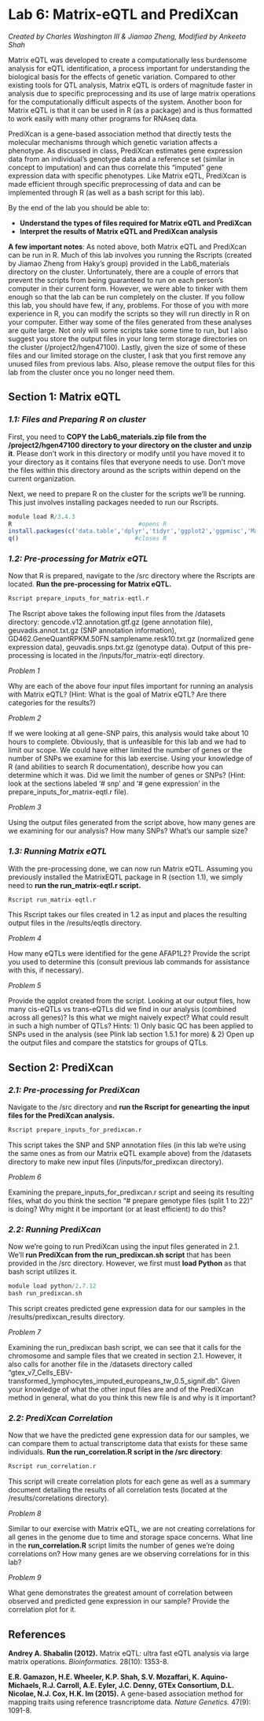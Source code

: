 Lab 6: Matrix-eQTL and PrediXcan
========================================================
  *Created by Charles Washington III & Jiamao Zheng, Modified by Ankeeta Shah*
  
Matrix eQTL was developed to create a computationally less burdensome analysis
for eQTL identification, a process important for understanding the biological
basis for the effects of genetic variation. Compared to other existing tools
for QTL analysis, Matrix eQTL is orders of magnitude faster in analysis due to
specific preprocessing and its use of large matrix operations for the
computationally difficult aspects of the system. Another boon for Matrix eQTL
is that it can be used in R (as a package) and is thus formatted to work easily
with many other programs for RNAseq data.

PrediXcan is a gene-based association method that directly tests the molecular
mechanisms through which genetic variation affects a phenotype. As discussed in
class, PrediXcan estimates gene expression data from an individual's genotype
data and a reference set (similar in concept to imputation) and can thus
correlate this "imputed" gene expression data with specific phenotypes. Like
Matrix eQTL, PrediXcan is made efficient through specific preprocessing of data
and can be implemented through R (as well as a bash script for this lab).

By the end of the lab you should be able to:

- **Understand the types of files required for Matrix eQTL and PrediXcan**  
- **Interpret the results of Matrix eQTL and PrediXcan analysis**  

**A few important notes**: As noted above, both Matrix eQTL and PrediXcan can
be run in R. Much of this lab involves you running the Rscripts (created by
Jiamao Zheng from Haky's group) provided in the Lab6_materials directory on the
cluster. Unfortunately, there are a couple of errors that prevent the scripts
from being guaranteed to run on each person's computer in their current form.
However, we were able to tinker with them enough so that the lab can be run
completely on the cluster. If you follow this lab, you should have few, if any,
problems. For those of you with more experience in R, you can modify the
scripts so they will run directly in R on your computer. Either way some of the
files generated from these analyses are quite large. Not only will some scripts
take some time to run, but I also suggest you store the output files in your
long term storage directories on the cluster (/project2/hgen47100). Lastly,
given the size of some of these files and our limited storage on the cluster, I
ask that you first remove any unused files from previous labs. Also, please
remove the output files for this lab from the cluster once you no longer need
them.

Section 1: Matrix eQTL
------------------------------

### *1.1: Files and Preparing R on cluster*

First, you need to **COPY the Lab6_materials.zip file from the
/project2/hgen47100 directory to your directory on the cluster and unzip it**.
Please don't work in this directory or modify until you have moved it to your
directory as it contains files that everyone needs to use. Don't move the files
within this directory around as the scripts within depend on the current
organization.

Next, we need to prepare R on the cluster for the scripts we'll be running.
This just involves installing packages needed to run our Rscripts.

```r
module load R/3.4.3
R                                    #opens R
install.packages(c('data.table','dplyr','tidyr','ggplot2','ggpmisc','MatrixEQTL'))
q()                                 #closes R
```

### *1.2: Pre-processing for Matrix eQTL*
Now that R is prepared, navigate to the /src directory where the Rscripts are
located. **Run the pre-processing for Matrix eQTL.**

```r
Rscript prepare_inputs_for_matrix-eqtl.r
```

The Rscript above takes the following input files from the /datasets directory:
gencode.v12.annotation.gtf.gz (gene annotation file), geuvadis.annot.txt.gz
(SNP annotation information), GD462.GeneQuantRPKM.50FN.samplename.resk10.txt.gz
(normalized gene expression data), geuvadis.snps.txt.gz (genotype data). Output
of this pre-processing is located in the /inputs/for_matrix-eqtl directory.

*Problem 1*

Why are each of the above four input files important for running an analysis
with Matrix eQTL? (Hint: What is the goal of Matrix eQTL? Are there categories
for the results?)

*Problem 2*

If we were looking at all gene-SNP pairs, this analysis would take about 10
hours to complete. Obviously, that is unfeasible for this lab and we had to
limit our scope. We could have either limited the number of genes or the number
of SNPs we examine for this lab exercise. Using your knowledge of R (and
abilities to search R documentation), describe how you can determine which it
was. Did we limit the number of genes or SNPs? (Hint: look at the sections
labeled '# snp' and '# gene expression' in the prepare_inputs_for_matrix-eqtl.r
file).

*Problem 3*

Using the output files generated from the script above, how many genes are we
examining for our analysis? How many SNPs? What's our sample size?

### *1.3: Running Matrix eQTL*
With the pre-processing done, we can now run Matrix eQTL. Assuming you
previously installed the MatrixEQTL package in R (section 1.1), we simply need
to **run the run_matrix-eqtl.r script.**

```r
Rscript run_matrix-eqtl.r
```

This Rscript takes our files created in 1.2 as input and places the resulting
output files in the /results/eqtls directory. 

*Problem 4*

How many eQTLs were identified for the gene AFAP1L2? Provide the script you
used to determine this (consult previous lab commands for assistance with this,
if necessary).

*Problem 5*

Provide the qqplot created from the script. Looking at our output files, how
many cis-eQTLs vs trans-eQTLs did we find in our analysis (combined across all
genes)? Is this what we might naively expect? What could result in such a high
number of QTLs? Hints: 1) Only basic QC has been applied to SNPs used in the
analysis (see Plink lab section 1.5.1 for more) & 2) Open up the output files
and compare the statstics for groups of QTLs.


Section 2: PrediXcan
------------------------------

### *2.1: Pre-processing for PrediXcan*
Navigate to the /src directory and **run the Rscript for genearting the input
files for the PrediXcan analysis.**

```r
Rscript prepare_inputs_for_predixcan.r
```

This script takes the SNP and SNP annotation files (in this lab we're using the
same ones as from our Matrix eQTL example above) from the /datasets directory
to make new input files (/inputs/for_predixcan directory).

*Problem 6*

Examining the prepare_inputs_for_predixcan.r script and seeing its resulting
files, what do you think the section "# prepare genotype files (split 1 to 22)"
is doing? Why might it be important (or at least efficient) to do this?

### *2.2: Running PrediXcan*
Now we're going to run PrediXcan using the input files generated in 2.1. We'll
**run PrediXcan from the run_predixcan.sh script** that has been provided in
the /src directory. However, we first must **load Python** as that bash script
utilizes it.

```r
module load python/2.7.12
bash run_predixcan.sh
```

This script creates predicted gene expression data for our samples in the
/results/predixcan_results directory.

*Problem 7*

Examining the run_predixcan bash script, we can see that it calls for the
chromosome and sample files that we created in section 2.1. However, it also
calls for another file in the /datasets directory called
"gtex_v7_Cells_EBV-transformed_lymphocytes_imputed_europeans_tw_0.5_signif.db".
Given your knowledge of what the other input files are and of the PrediXcan
method in general, what do you think this new file is and why is it important?

### *2.2: PrediXcan Correlation*
Now that we have the predicted gene expression data for our samples, we can
compare them to actual transcriptome data that exists for these same
individuals. **Run the run_correlation.R script in the /src directory**:

```r
Rscript run_correlation.r
```

This script will create correlation plots for each gene as well as a summary
document detailing the results of all correlation tests (located at the
/results/correlations directory).

*Problem 8*

Similar to our exercise with Matrix eQTL, we are not creating correlations for
all genes in the genome due to time and storage space concerns. What line in
the **run_correlation.R** script limits the number of genes we're doing
correlations on? How many genes are we observing correlations for in this lab?

*Problem 9*

What gene demonstrates the greatest amount of correlation between observed and
predicted gene expression in our sample? Provide the correlation plot for it.

References
----------------------------
**Andrey A. Shabalin (2012).** Matrix eQTL: ultra fast eQTL analysis via large
matrix operations. *Bioinformatics.* 28(10): 1353-8.

**E.R. Gamazon, H.E. Wheeler, K.P. Shah, S.V. Mozaffari, K. Aquino-Michaels,
R.J. Carroll, A.E. Eyler, J.C. Denny, GTEx Consortium, D.L. Nicolae, N.J. Cox,
H.K. Im (2015).** A gene-based association method for mapping traits using
reference trasncriptome data. *Nature Genetics.* 47(9): 1091-8.
